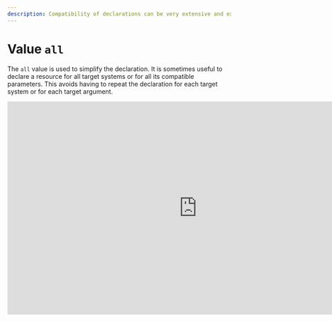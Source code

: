 ```yaml
---
description: Compatibility of declarations can be very extensive and expose them to all targets or compatible argument targets.
---
```



# Value `all`

The `all` value is used to simplify the declaration. It is sometimes useful to declare a resource for all target systems or for all its compatible parameters. This avoids having to repeat the declaration for each target system or for each target argument.

<iframe width="853" height="480" src="https://www.youtube.com/embed/6pfmDYcEw5k?si=2SGnJQW5kKza0dsh?rel=0" title="YouTube video player" frameborder="0" allow="fullscreen; accelerometer;" allowfullscreen/>

## `all` target systems

In cases where the target systems declared in the inventory are all compatible with a resource, you can use the `all` value to declare compatibility with all target systems.

<FileTree>
  <FileTree.Folder name="playbook" defaultOpen>
    <FileTree.Folder name=".git">
        <FileTree.File name="..." />
    </FileTree.Folder>
    <FileTree.Folder name=".aiop">
        <FileTree.File name="inventory_config.yml" />
        <FileTree.File name="inventory.yml" />
        <FileTree.File name="playbook.yml" />
    </FileTree.Folder>
    <FileTree.Folder name="resources" defaultOpen>
        <FileTree.File name=".aml" />
        <FileTree.File name="file.txt" />
    </FileTree.Folder>
  </FileTree.Folder>
</FileTree>

```yaml {4} filename="resources/.aml" /all/
- source: file.txt
  destination: file.txt
  compatibility:
    - all:
        ...
```

For this example, the file `file.txt` is compatible with all target systems declared in the inventory.

## `all` target arguments

In cases where the parameters of a target declared in the inventory are all compatible with a resource, you can use the `all` value to declare compatibility with all parameters.

<FileTree>
  <FileTree.Folder name="playbook" defaultOpen>
    <FileTree.Folder name=".git">
        <FileTree.File name="..." />
    </FileTree.Folder>
    <FileTree.Folder name=".aiop">
        <FileTree.File name="inventory_config.yml" />
        <FileTree.File name="inventory.yml" />
        <FileTree.File name="playbook.yml" />
    </FileTree.Folder>
    <FileTree.Folder name="resources" defaultOpen>
        <FileTree.File name=".aml" />
        <FileTree.File name="file.txt" />
    </FileTree.Folder>
  </FileTree.Folder>
</FileTree>

```yaml {5} filename="resources/.aml" /all/
- source: file.txt
  destination: file.txt
  compatibility:
    - archi/range/model:
        app: [all]
        envs: [test, dev]
```

For this example, the file `file.txt` is compatible with all values of the `app` parameter of the `archi/range/model` target.

You could very well declare the file `file.txt` for each value of the `app` parameter of the `archi/range/model` target, but that would be very unreadable if there are **many** allowed values. Using the `all` value simplifies the declaration.

Let's continue the example and modify the declaration so that the file `file.txt` is also compatible with all values of the `envs` parameter of the `archi/range/model` target. This would look like:

```yaml {5-6} filename="resources/.aml" /all/
- source: file.txt
  destination: file.txt
  compatibility:
  - archi/range/model:
      app: [all]
      envs: [all]
```